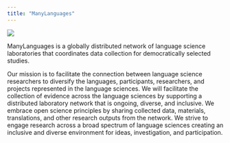 ```yaml
---
title: "ManyLanguages"
---
```


![](pic/manylang.png)

ManyLanguages is a globally distributed network of language science laboratories that coordinates data collection for democratically selected studies.

Our mission is to facilitate the connection between language science researchers to diversify the languages, participants, researchers, and projects represented in the language sciences. We will facilitate the collection of evidence across the language sciences by supporting a distributed laboratory network that is ongoing, diverse, and inclusive. We embrace open science principles by sharing collected data, materials, translations, and other research outputs from the network. We strive to engage research across a broad spectrum of language sciences creating an inclusive and diverse environment for ideas, investigation, and participation.
